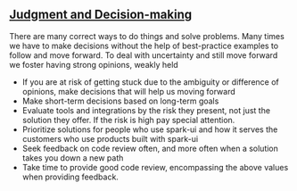 
<Meta title="Contributing/Code of Conduct/Judgment and Decision-making" />

## [Judgment and Decision-making](https://zeroheight.com/2c2e9ba82/p/177da9-judgment-and-decision-making)

There are many correct ways to do things and solve problems. Many times we have to make decisions without the help of best-practice examples to follow and move forward. To deal with uncertainty and still move forward we foster having strong opinions, weakly held

- If you are at risk of getting stuck due to the ambiguity or difference of opinions, make decisions that will help us moving forward
- Make short-term decisions based on long-term goals
- Evaluate tools and integrations by the risk they present, not just the solution they offer. If the risk is high pay special attention.
- Prioritize solutions for people who use spark-ui and how it serves the customers who use products built with spark-ui
- Seek feedback on code review often, and more often when a solution takes you down a new path
- Take time to provide good code review, encompassing the above values when providing feedback.
